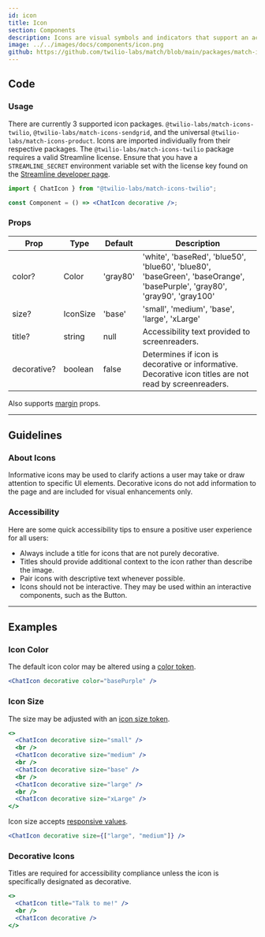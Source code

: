 ```yaml
---
id: icon
title: Icon
section: Components
description: Icons are visual symbols and indicators that support an action or function in an user interface. They can also be used to enhance or represent content.
image: ../../images/docs/components/icon.png
github: https://github.com/twilio-labs/match/blob/main/packages/match-icons
---
```


## Code

### Usage

There are currently 3 supported icon packages. `@twilio-labs/match-icons-twilio`, `@twilio-labs/match-icons-sendgrid`, and the universal `@twilio-labs/match-icons-product`. Icons are imported individually from their respective packages. The `@twilio-labs/match-icons-twilio` package requires a valid Streamline license. Ensure that you have a `STREAMLINE_SECRET` environment variable set with the license key found on the [Streamline developer page](https://app.streamlinehq.com/profile/developer).

```jsx
import { ChatIcon } from "@twilio-labs/match-icons-twilio";

const Component = () => <ChatIcon decorative />;
```

### Props

| Prop        | Type     | Default  | Description                                                                                                              |
| ----------- | -------- | -------- | ------------------------------------------------------------------------------------------------------------------------ |
| color?      | Color    | 'gray80' | 'white', 'baseRed', 'blue50', 'blue60', 'blue80', 'baseGreen', 'baseOrange', 'basePurple', 'gray80', 'gray90', 'gray100' |
| size?       | IconSize | 'base'   | 'small', 'medium', 'base', 'large', 'xLarge'                                                                             |
| title?      | string   | null     | Accessibility text provided to screenreaders.                                                                            |
| decorative? | boolean  | false    | Determines if icon is decorative or informative. Decorative icon titles are not read by screenreaders.                   |

Also supports [margin](/components/#margin-props) props.

---

## Guidelines

### About Icons

Informative icons may be used to clarify actions a user may take or draw attention to specific UI elements. Decorative icons do not add information to the page and are included for visual enhancements only.

### Accessibility

Here are some quick accessibility tips to ensure a positive user experience for all users:

- Always include a title for icons that are not purely decorative.
- Titles should provide additional context to the icon rather than describe the image.
- Pair icons with descriptive text whenever possible.
- Icons should not be interactive. They may be used within an interactive components, such as the Button.

---

## Examples

### Icon Color

The default icon color may be altered using a [color token](../design-tokens/tokens.mdx#colors).

```jsx live
<ChatIcon decorative color="basePurple" />
```

### Icon Size

The size may be adjusted with an [icon size token](../design-tokens/tokens.mdx#icon-sizes).

```jsx live
<>
  <ChatIcon decorative size="small" />
  <br />
  <ChatIcon decorative size="medium" />
  <br />
  <ChatIcon decorative size="base" />
  <br />
  <ChatIcon decorative size="large" />
  <br />
  <ChatIcon decorative size="xLarge" />
</>
```

Icon size accepts [responsive values](https://styled-system.com/responsive-styles#responsive-styles).

```jsx live
<ChatIcon decorative size={["large", "medium"]} />
```

### Decorative Icons

Titles are required for accessibility compliance unless the icon is specifically designated as decorative.

```jsx live
<>
  <ChatIcon title="Talk to me!" />
  <br />
  <ChatIcon decorative />
</>
```
